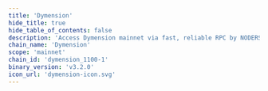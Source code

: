 ```yaml
---
title: 'Dymension'
hide_title: true
hide_table_of_contents: false
description: 'Access Dymension mainnet via fast, reliable RPC by NODERS — no limits, Omnichain-ready, and built for scalable Web3'
chain_name: 'Dymension'
scope: 'mainnet'
chain_id: 'dymension_1100-1'
binary_version: 'v3.2.0'
icon_url: 'dymension-icon.svg'
---
```



<ChainLayout>
  <ChainHero
    name="Dymension"
    iconUrl="img/dymension-icon.svg"
    bgColor="#dbb447"
    scope="mainnet"
    chainId="dymension_1100-1"
    nodeVersion="v3.2.0"
    token="DYM"
    stakeUrl="https://wallet.keplr.app/?modal=staking&chain=dymension_1100-1&validator_address=dymvaloper1ta56hcqaxj55wu8emarnw090gk5uq4366uz572&step_id=3&action_id=stake"
    restakeUrl="https://restake.app/dymension/dymvaloper1ta56hcqaxj55wu8emarnw090gk5uq4366uz572"
    websiteUrl="https://dymension.xyz/"
    githubUrl="https://github.com/dymensionxyz"
    xUrl="https://twitter.com/dymension"
    discordUrl="https://discord.gg/dymension"
  />

  <ProductLinks
    appUrl="https://dymensionhub.org"
    appImageUrl="img/products/dymension-app.png"
    explorerUrl=""
    explorerImageUrl="img/products/dymension-exp.png"
    faucetUrl=""
  />

  <ToolsGrid
    chainName="dymension"
    scope="mainnet"
    showInstall={true}
    showUpgrade={true}
    showGenesis={true}
    showCli={true}
    showEndpoints={true}
    showStateSync={true}
    showSnapshot={true}
    showMonitoring={true}
    showLivePeers={true}
    showSeed={true}
    showAddressBook={true}
    showExplorersList={true}
    showPublicEndpoints={true}
    showUsefulTools={true}
    showUpgradeWatcher={false}
  />

</ChainLayout>
